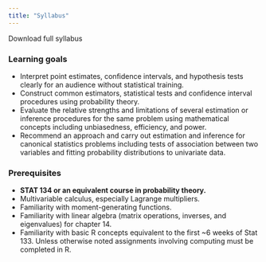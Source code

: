 ```yaml
---
title: "Syllabus"
---
```


Download full syllabus

<!--Jump to:

- [About Stat 135](#about)
  - [Goals](#goals)
  - [Prerequisites](#prerequisites)


## About Stat 135

Lorem ipsum dolor sit amet, consectetur adipiscing elit. Phasellus lectus dui, euismod vel tellus sit amet, maximus fringilla risus. Cras nec maximus leo. Fusce sit amet tortor pellentesque, hendrerit odio vitae, dictum lorem. Nunc sed nunc nisl. Cras augue tortor, ultrices ut luctus non, dictum nec magna. Cras vel ex purus. In blandit est non finibus dignissim. Donec vehicula, nisi quis rutrum faucibus, est turpis ultrices nibh, quis rutrum diam nibh tempus nulla. Vestibulum malesuada consectetur ex in vestibulum. -->

### Learning goals


- Interpret point estimates, confidence intervals, and hypothesis tests clearly for an audience without statistical training.
- Construct common estimators, statistical tests and confidence interval procedures using probability theory.
- Evaluate the relative strengths and limitations of several estimation or inference procedures for the same problem using mathematical concepts including unbiasedness, efficiency, and power.
- Recommend an approach and carry out estimation and inference for canonical statistics problems including tests of association between two variables and fitting probability distributions to univariate data. 


### Prerequisites

- **STAT 134 or an equivalent course in probability theory.** 
- Multivariable calculus, especially Lagrange multipliers.
- Familiarity with moment-generating functions.
- Familiarity with linear algebra (matrix operations, inverses, and eigenvalues) for chapter 14. 
- Familiarity with basic R concepts equivalent to the first ~6 weeks of Stat 133. Unless otherwise noted assignments involving computing must be completed in R.


